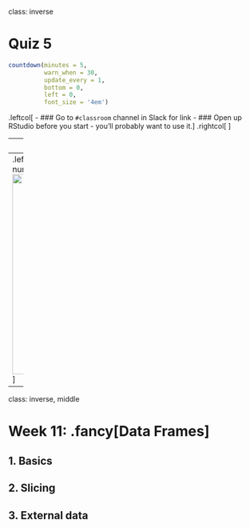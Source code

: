 
class: inverse

# Quiz 5

```r
countdown(minutes = 5,
          warn_when = 30,
          update_every = 1,
          bottom = 0,
          left = 0,
          font_size = '4em')
```

.leftcol[
- ### Go to `#classroom` channel in Slack for link
- ### Open up RStudio before you start - you'll probably want to use it.
]
.rightcol[
<center>
<img src="images/quiz_doge.png" width="400">
</center>
]

---
# Before we start

Make sure you have these packages installed and loaded:
```r
install.packages("stringr")
install.packages("dplyr")
install.packages("ggplot2")
install.packages("readr")
```

(they're at the top of the notes.R file)

Remember: you only need to install them once!

---
.leftcol[
## "The purpose of computing is insight, not numbers"
### - [Richard Hamming](https://en.wikipedia.org/wiki/Richard_Hamming)
]
.rightcol[
<img src="images/Richard_Hamming.jpg" width="400">
]

---
class: inverse, middle

# Week 11: .fancy[Data Frames]

## 1. Basics
## 2. Slicing
## 3. External data

